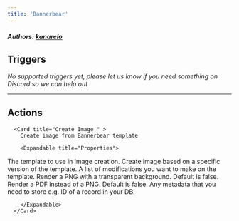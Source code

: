 ```yaml
---
title: 'Bannerbear'
---
```


##### Authors: [kanarelo](https://github.com/kanarelo)


## Triggers

*No supported triggers yet, please let us know if you need something on Discord so we can help out* 


---

## Actions


      <Card title="Create Image " >
        Create image from Bannerbear template

        <Expandable title="Properties">
          
<ResponseField name="Template" required type="Dropdown">
The template to use in image creation.
</ResponseField>
            
<ResponseField name="Template version"  type="Number">
Create image based on a specific version of the template.
</ResponseField>
            
<ResponseField name="Template modifications" required type="Dynamic">
A list of modifications you want to make on the template.
</ResponseField>
            
<ResponseField name="Transparent background"  type="Checkbox">
Render a PNG with a transparent background. Default is false.
</ResponseField>
            
<ResponseField name="Render a PDF"  type="Checkbox">
Render a PDF instead of a PNG. Default is false.
</ResponseField>
            
<ResponseField name="Metadata"  type="Long_text">
Any metadata that you need to store e.g. ID of a record in your DB.
</ResponseField>
              
        </Expandable>
      </Card>
  
